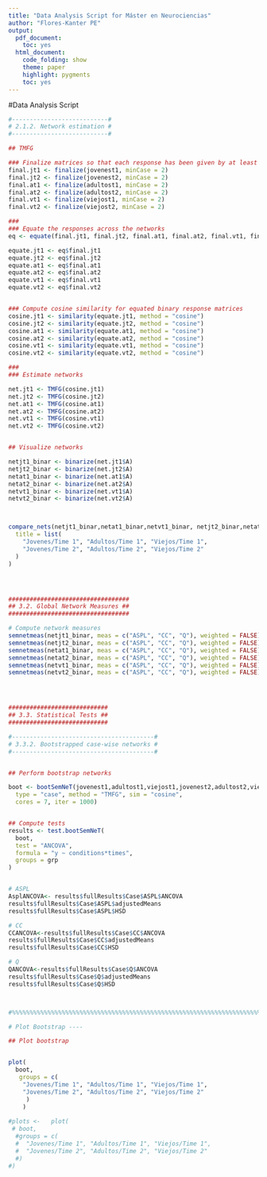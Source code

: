 ```yaml
---
title: "Data Analysis Script for Máster en Neurociencias"
author: "Flores-Kanter PE"
output:
  pdf_document:
    toc: yes
  html_document:
    code_folding: show
    theme: paper
    highlight: pygments
    toc: yes
---
```


#Data Analysis Script

```r

#---------------------------#
# 2.1.2. Network estimation #
#---------------------------#

## TMFG

### Finalize matrices so that each response has been given by at least two participants
final.jt1 <- finalize(jovenest1, minCase = 2)
final.jt2 <- finalize(jovenest2, minCase = 2)
final.at1 <- finalize(adultost1, minCase = 2)
final.at2 <- finalize(adultost2, minCase = 2)
final.vt1 <- finalize(viejost1, minCase = 2)
final.vt2 <- finalize(viejost2, minCase = 2)

###
### Equate the responses across the networks
eq <- equate(final.jt1, final.jt2, final.at1, final.at2, final.vt1, final.vt2)

equate.jt1 <- eq$final.jt1
equate.jt2 <- eq$final.jt2
equate.at1 <- eq$final.at1
equate.at2 <- eq$final.at2
equate.vt1 <- eq$final.vt1
equate.vt2 <- eq$final.vt2


### Compute cosine similarity for equated binary response matrices
cosine.jt1 <- similarity(equate.jt1, method = "cosine")
cosine.jt2 <- similarity(equate.jt2, method = "cosine")
cosine.at1 <- similarity(equate.at1, method = "cosine")
cosine.at2 <- similarity(equate.at2, method = "cosine")
cosine.vt1 <- similarity(equate.vt1, method = "cosine")
cosine.vt2 <- similarity(equate.vt2, method = "cosine")

###
### Estimate networks

net.jt1 <- TMFG(cosine.jt1)
net.jt2 <- TMFG(cosine.jt2)
net.at1 <- TMFG(cosine.at1)
net.at2 <- TMFG(cosine.at2)
net.vt1 <- TMFG(cosine.vt1)
net.vt2 <- TMFG(cosine.vt2)


## Visualize networks

netjt1_binar <- binarize(net.jt1$A)
netjt2_binar <- binarize(net.jt2$A)
netat1_binar <- binarize(net.at1$A)
netat2_binar <- binarize(net.at2$A)
netvt1_binar <- binarize(net.vt1$A)
netvt2_binar <- binarize(net.vt2$A)



compare_nets(netjt1_binar,netat1_binar,netvt1_binar, netjt2_binar,netat2_binar,netvt2_binar,
  title = list(
    "Jovenes/Time 1", "Adultos/Time 1", "Viejos/Time 1",
    "Jovenes/Time 2", "Adultos/Time 2", "Viejos/Time 2"
  )
)




##################################
## 3.2. Global Network Measures ##
##################################

# Compute network measures
semnetmeas(netjt1_binar, meas = c("ASPL", "CC", "Q"), weighted = FALSE)
semnetmeas(netjt2_binar, meas = c("ASPL", "CC", "Q"), weighted = FALSE)
semnetmeas(netat1_binar, meas = c("ASPL", "CC", "Q"), weighted = FALSE)
semnetmeas(netat2_binar, meas = c("ASPL", "CC", "Q"), weighted = FALSE)
semnetmeas(netvt1_binar, meas = c("ASPL", "CC", "Q"), weighted = FALSE)
semnetmeas(netvt2_binar, meas = c("ASPL", "CC", "Q"), weighted = FALSE)




############################
## 3.3. Statistical Tests ##
############################

#----------------------------------------#
# 3.3.2. Bootstrapped case-wise networks #
#----------------------------------------#


## Perform bootstrap networks

boot <- bootSemNeT(jovenest1,adultost1,viejost1,jovenest2,adultost2,viejost2,
  type = "case", method = "TMFG", sim = "cosine",
  cores = 7, iter = 1000)


## Compute tests
results <- test.bootSemNeT(
  boot,
  test = "ANCOVA",
  formula = "y ~ conditions*times",
  groups = grp
)


# ASPL
AsplANCOVA<- results$fullResults$Case$ASPL$ANCOVA
results$fullResults$Case$ASPL$adjustedMeans
results$fullResults$Case$ASPL$HSD

# CC
CCANCOVA<-results$fullResults$Case$CC$ANCOVA
results$fullResults$Case$CC$adjustedMeans
results$fullResults$Case$CC$HSD

# Q
QANCOVA<-results$fullResults$Case$Q$ANCOVA
results$fullResults$Case$Q$adjustedMeans
results$fullResults$Case$Q$HSD



#%%%%%%%%%%%%%%%%%%%%%%%%%%%%%%%%%%%%%%%%%%%%%%%%%%%%%%%%%%%%%%%%%%%%%%%%%%%%%%%%%%%%%

# Plot Bootstrap ----

## Plot bootstrap


plot(
  boot,
   groups = c(
    "Jovenes/Time 1", "Adultos/Time 1", "Viejos/Time 1",
    "Jovenes/Time 2", "Adultos/Time 2", "Viejos/Time 2"
     )
    )
  
#plots <-   plot(
 # boot,
  #groups = c(
  #  "Jovenes/Time 1", "Adultos/Time 1", "Viejos/Time 1",
  #  "Jovenes/Time 2", "Adultos/Time 2", "Viejos/Time 2"
  #)
#)


```

